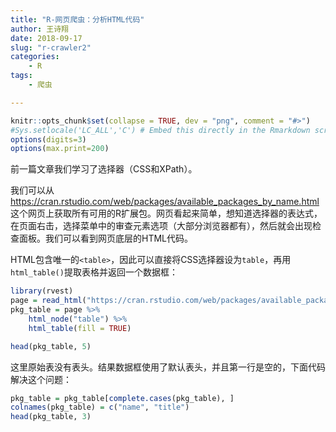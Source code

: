 ```yaml
---
title: "R-网页爬虫：分析HTML代码"
author: 王诗翔
date: 2018-09-17
slug: "r-crawler2"
categories: 
    - R
tags:
    - 爬虫

---
```



```r
knitr::opts_chunk$set(collapse = TRUE, dev = "png", comment = "#>")
#Sys.setlocale('LC_ALL','C') # Embed this directly in the Rmarkdown script that contains the Chinese character comment
options(digits=3)
options(max.print=200)
```

前一篇文章我们学习了选择器（CSS和XPath）。

我们可以从<https://cran.rstudio.com/web/packages/available_packages_by_name.html>这个网页上获取所有可用的R扩展包。网页看起来简单，想知道选择器的表达式，在页面右击，选择菜单中的审查元素选项（大部分浏览器都有），然后就会出现检查面板。我们可以看到网页底层的HTML代码。

HTML包含唯一的`<table>`，因此可以直接将CSS选择器设为`table`，再用`html_table()`提取表格并返回一个数据框：

```r
library(rvest)
page = read_html("https://cran.rstudio.com/web/packages/available_packages_by_name.html")
pkg_table = page %>% 
    html_node("table") %>% 
    html_table(fill = TRUE)

head(pkg_table, 5)
```

这里原始表没有表头。结果数据框使用了默认表头，并且第一行是空的，下面代码解决这个问题：

```r
pkg_table = pkg_table[complete.cases(pkg_table), ]
colnames(pkg_table) = c("name", "title")
head(pkg_table, 3)
```



